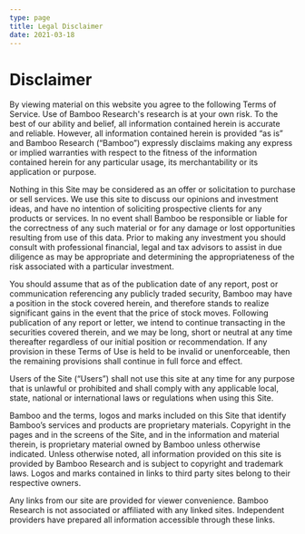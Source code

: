 ```yaml
---
type: page
title: Legal Disclaimer
date: 2021-03-18
---
```


# Disclaimer
By viewing material on this website you agree to the following Terms of Service. Use of Bamboo Research's research is at your own risk. To the best of our ability and belief, all information contained herein is accurate and reliable. However, all information contained herein is provided “as is” and Bamboo Research (“Bamboo”) expressly disclaims making any express or implied warranties with respect to the fitness of the information contained herein for any particular usage, its merchantability or its application or purpose.

Nothing in this Site may be considered as an offer or solicitation to purchase or sell services. We use this site to discuss our opinions and investment ideas, and have no intention of soliciting prospective clients for any products or services. In no event shall Bamboo be responsible or liable for the correctness of any such material or for any damage or lost opportunities resulting from use of this data. Prior to making any investment you should consult with professional financial, legal and tax advisors to assist in due diligence as may be appropriate and determining the appropriateness of the risk associated with a particular investment.

 

You should assume that as of the publication date of any report, post or communication referencing any publicly traded security, Bamboo may have a position in the stock covered herein, and therefore stands to realize significant gains in the event that the price of stock moves. Following publication of any report or letter, we intend to continue transacting in the securities covered therein, and we may be long, short or neutral at any time thereafter regardless of our initial position or recommendation. If any provision in these Terms of Use is held to be invalid or unenforceable, then the remaining provisions shall continue in full force and effect.

Users of the Site (“Users”) shall not use this site at any time for any purpose that is unlawful or prohibited and shall comply with any applicable local, state, national or international laws or regulations when using this Site.

Bamboo and the terms, logos and marks included on this Site that identify Bamboo’s services and products are proprietary materials. Copyright in the pages and in the screens of the Site, and in the information and material therein, is proprietary material owned by Bamboo unless otherwise indicated. Unless otherwise noted, all information provided on this site is provided by Bamboo Research and is subject to copyright and trademark laws.  Logos and marks contained in links to third party sites belong to their respective owners.

Any links from our site are provided for viewer convenience.  Bamboo Research is not associated or affiliated with any linked sites.  Independent providers have prepared all information accessible through these links.


